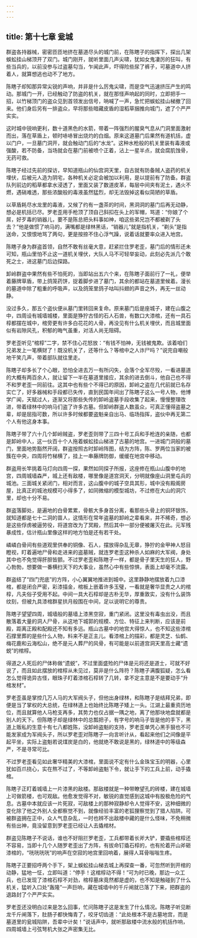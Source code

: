 ```yaml
---
---
---
```

title: 第十七章 瓮城
---




群盗各持器械，密密匝匝地挤在墓道尽头的城门前，在陈瞎子的指挥下，探出几架蜈蚣挂山梯顶开了双门。城门刚开，就听里面几声尖啸，犹如女鬼凄厉的狂叫，有些当兵的，以前没参与过盗墓勾当，乍闻此声，吓得险些尿了裤子，可墓道中人挤着人，就算想逃也动不了地方。

陈瞎子却知那异常尖锐的声响，并非是什么厉鬼尖啸，而是空气迅速挤压产生的鸣动。那城门一开，已经触动了防盗的机关，就在那怪声响起的同时，立即把手一招，以竹梯顶门的盗众见到首领发出信号，呐喊了一声，急忙把蜈蚣挂山梯撤了回来。他们身后另有一排盗众，早将那些暗藏皮盾的湿稻草捆推向城门，遮了个严严实实。

这时城中锐响更利，数十道黑色的水箭，带着一阵强烈的腥臭气息从门洞里面激射而出，落在草盾上，顿时哧哧冒出烧灼的白烟。原来这道墓门后果然有道机括，虚以门户，一旦墓门洞开，就会触动门后的“水龙”。这种水枪般的机关里装有毒液或强酸，若不防备，当场就会在墓门前被喷个正着，沾上一星半点，就会腐肌蚀骨，无药可救。

陈瞎子经过先前的探访，早知道瓶山的仙宫洞天里，自古就有防备贼人盗药的机关埋伏，后被元人造为阴宅，各种机关必定会被加以利用，是以提前有了防备。群盗队列前边的稻草都拿水浸透了，里面又装了数道皮革，每层中间夹有泥土，遇火不燃，遇硝难透，那些浓酸般的毒液虽然猛烈，却无法毁掉这看似简陋的草盾。

以草盾耗尽水龙里的毒液，又候了约有一盏茶的时间，黑洞洞的墓门后再无动静，想必是机括已尽。罗老歪用手枪顶了顶自己斜扣在头上的军帽，骂道：“你娘了个屌，好歹毒的销器儿，要不是陈总把头料事如神，咱这些弟兄岂不都被剃了头去？”他是做惯了响马的，满嘴都是绿林黑话，“销器儿”就是指机关，“剃头”是指送命，又恨恨地骂了两句，更是按捺不住心浮气躁，说着话就要率众进入地宫。

陈瞎子身为群盗首领，自然不敢有丝毫大意，赶紧拦住罗老歪，墓门后的情形还未可知，瓶山里怕不止这一道机关埋伏，大队人马不可轻举妄动，此刻必先派几个敢死之士，进这墓门后边探路。

卸岭群盗中果然有些不怕死的，当即站出五六个来，在陈瞎子面前行了一礼，便举着藤牌草盾，带上鸽笼药饼，捉着脚步进了墓门，其余的都站在墓道里候着。漫长的墓道中除了粗重的呼吸声，以及鸽笼里鸽子咕叫抖翅的声音之外，再无一丝动静。

没过多久，那五个盗伙便从墓门里转回来复命。原来墓门后是座城子，建在山腹之中，四周设有城墙城楼，里面是狰狞古怪的石人石兽，有数口大漆棺，还有一具石椁都摆在城中，棺旁更有许多白花花的人骨，再没见有什么机关埋伏，而且城里面似有岩隙风孔，积郁的晦气虽重，对活人尚无阻碍。

罗老歪听见“棺椁”二字，禁不住心花怒放：“有钱不怕神，无钱被鬼欺。该着咱们兄弟发上一笔横财了！既没机关了，还等什么？等棺中之人诈尸吗？”说完自嘲般地干笑几声，带着部队就往里走。

陈瞎子却多长了个心眼，恐怕全进去万一有所闪失，会落个全军尽殁，一看进墓道的大概有两百余人，就让留下一半在墓道里接应，其余的进去倒斗，他自己也不得不和罗老歪一同前往。这其中也有些个不得已的原因，卸岭之盗在几代前就已名存实亡了，好多器械和手段都已失传，直到民国年间出了陈瞎子这么一号人物，他博学广闻，天赋过人，逐渐又将那些失传的卸岭盗墓手段收集了起来，慢慢整理改进，带着绿林中的响马们盗了许多古墓。但卸岭群盗人数虽众，可真正懂得盗墓之辈，却是屈指可数，所以许多时候都要盗魁亲自出马、临场指挥，盗伙中再无第二个人有他这身本事。

陈瞎子带了六十几个卸岭贼盗，罗老歪则带了三四十号工兵和手枪连的亲随，也都是卸岭中人，这一伙百十个人拖着蜈蚣挂山梯进了古墓的地宫。一进城门洞般的墓门，里面地势豁然开阔，群盗按照古时卸岭阵图，结为方阵，陈、罗两位当家的被簇在中央，四周将竹梯横了，挂上一串藤牌防御，缓缓在地宫中移动。

群盗用长竿挑着马灯向四周一探，果然如同探子所报，这座修在瓶山山腹中的地宫，四周城墙森严，城上还有敌楼，哪里像是道宫洞天，分明就像座山洞里屯兵的城池。三面城关紧闭门，相对而言，这山腹中的城子空具其形，城中没有殿阁房屋，比真正的城池规模可小得多了，如同微缩的模型城坊，不过修在大山的洞穴里，却也十分不易。

群盗落脚处，是遍地的白骨累累，骨骸大多身首分离，看那些头骨上的铜环银饰，就知道都是七十二洞的苗人，这情形在常年盗墓的卸岭之辈看来，并不稀奇，想必是这些俘虏被逼劳役，将道宫改为了冥殿，然后其中一部分便被屠灭在此。元军残暴成性，估计瓶山里像这样的地方怕是还有若干处。

嶙嶙白骨间有些道观里供奉的铜像、石人，摆放得杂乱无章，狰狞的金甲神人怒目瞪视，盯着遍地尸骨和走进来的盗墓贼，就连罗老歪这种杀人如麻的大军阀，身处其中也不免觉得肝胆皆颤。不过罗老歪和陈瞎子一样，都是骨子里天生的狂人，野心勃勃，想要做一番横扫天下的大事业，虽然心中有些惊惧，表面上却毫不流露。

群盗结了“四门兜底”的方阵，小心翼翼地推进到城中。这里静静地摆放着九口漆棺，都是闭合严密，彩漆描金，棺板上嵌着许多玉璧，一看就是奢华显贵之人的棺椁，凡夫俗子受用不起。中间一具大石椁却是古朴无华，厚重敦实，没有什么装饰纹刻，但被九具漆棺群星拱月般围在中间，足以说明它的尊贵。

陈瞎子望望四周，城墙般的墓墙上漆黑空寂，重门紧闭。这里没有毒虫出没，而且散落着大量的洞人尸骨，从这地下城郭的规模、方位、特征上来判断，应该是前殿，距离正殿和配殿还不知有多远。瓶山古墓中的地宫大得惊人，也不知这些漆棺石撑里葬的是些什么人物，料来不是正主儿。看漆棺上的描彩，都是灵芝、仙鹤、梅花鹿和云海松山，绝不是元人葬尸的风骨，有可能是以前道宫洞天里高士藏“遗蜕”的棺椁。

得道之人死后的尸体称做“遗蜕”，不过里面盛殓的尸体是元将还是道士，可就不好说了，而且如此摆放的棺椁从未见过，莫非是什么阵符？陈瞎子满腹狐疑，怎么看怎么觉得诡异古怪，眼珠子盯着漆棺石椁转了几转，拿不定主意是不是要动手“升棺发材”。

罗老歪虽是掌控几万人马的大军阀头子，但他出身绿林，和陈瞎子是结拜兄弟，即便是当了掌权的大总统，在绿林道上也始终比陈瞎子矮上一头。江湖上最重资历地位，而且就算他人马枪支再多，其势力也仅占据一隅之地，离了他那块地盘就都是别人的天下。但陈瞎子却是绿林中的总瓢把子，有字号的响马子皆是他的手下，黑道上贩私的生意十有七八都姓陈，没卸岭盗魁的支持，罗老歪单凭心黑手狠也不可能发家成为军阀头子，所以罗老歪对陈瞎子一向言听计从，看起来他们之间像是平起平坐，实际上盗魁若说煤炭是白的，他就绝不敢说是黑的，绿林道中的等级森严，不是寻常可比。

不过罗老歪看见如此奢华精美的大漆棺，里面说不定有什么金珠宝玉的明器，心里犹如百爪挠心，实在熬不过了，不等卸岭盗魁下令，就让手下的工兵上前，动手撬棺。

陈瞎子正盯着城墙上一片漆黑的敌楼。那敌楼就是一种带瞭望孔的砖楼，建在城墙上可做箭楼，也可观敌。他愈发觉得不对，敏锐的直觉感到这城中有股极危险的气息。古墓中本就应该一片死寂，可敌楼上的那种寂静却令人觉得不安，这种细微的变化除了他之外别人全都察觉不到，就像经验丰富的老狐狸察觉到了猎人陷阱。可被群盗拥在正中，众人气息杂乱，一时也辨不出敌楼中藏的是什么怪味，不免稍微有些出神，竟没留意到罗老歪已经让人去撬棺材。

群盗见陈瞎子不说话，谁也不好阻拦罗老歪，工兵都带着长斧大铲，要撬些棺椁还不容易，当即十几个人随罗老歪出了方阵，有拔命钉撬石椁的，也有抡着开山斧砸漆棺的，“咣咣咣咣”的响声在空寂的地宫里回响着，展得人耳骨嗡嗡生疼。

陈瞎子正要招呼两个手下，架上蜈蚣挂山梯去城上再探查一番，可忽然听到开棺的动静，猛地一怔，立即叫道：“停手！这棺椁动不得！”可为时已晚，那边一众工兵，也已发现了漆棺石椁不对劲，棺椁墓床竟然都是虚的，也不知是触碰到了什么机关，猛听入口处“轰隆”一声巨响，藏在城墙中的千斤闸就已落了下来，把群盗的退路封了个严严实实。

罗老歪还没明白过来是怎么回事，忙问陈瞎子这是发生了什么情况。陈瞎子听见断龙千斤闸落下，肚肠子都快悔青了，咬牙切齿道：“此处根本不是古墓地宫，而是墓道里的瓮城陷阱，吾辈中计矣！”说话声中，就听那敌楼中流水般的机括作响，四周城墙上弓弦弩机大张之声密集无比。